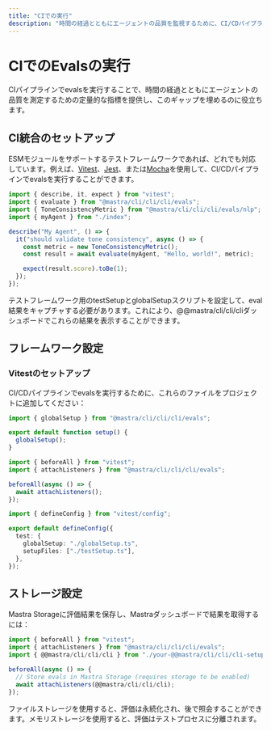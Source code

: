 ```yaml
---
title: "CIでの実行"
description: "時間の経過とともにエージェントの品質を監視するために、CI/CDパイプラインでMastraの評価を実行する方法を学びましょう。"
---
```


# CIでのEvalsの実行

CIパイプラインでevalsを実行することで、時間の経過とともにエージェントの品質を測定するための定量的な指標を提供し、このギャップを埋めるのに役立ちます。

## CI統合のセットアップ

ESMモジュールをサポートするテストフレームワークであれば、どれでも対応しています。例えば、[Vitest](https://vitest.dev/)、[Jest](https://jestjs.io/)、または[Mocha](https://mochajs.org/)を使用して、CI/CDパイプラインでevalsを実行することができます。

```typescript copy showLineNumbers filename="src/@@mastra/cli/cli/cli/agents/index.test.ts"
import { describe, it, expect } from "vitest";
import { evaluate } from "@mastra/cli/cli/cli/evals";
import { ToneConsistencyMetric } from "@mastra/cli/cli/cli/evals/nlp";
import { myAgent } from "./index";

describe("My Agent", () => {
  it("should validate tone consistency", async () => {
    const metric = new ToneConsistencyMetric();
    const result = await evaluate(myAgent, "Hello, world!", metric);

    expect(result.score).toBe(1);
  });
});
```

テストフレームワーク用のtestSetupとglobalSetupスクリプトを設定して、eval結果をキャプチャする必要があります。これにより、@@mastra/cli/cli/cliダッシュボードでこれらの結果を表示することができます。

## フレームワーク設定

### Vitestのセットアップ

CI/CDパイプラインでevalsを実行するために、これらのファイルをプロジェクトに追加してください：

```typescript copy showLineNumbers filename="globalSetup.ts"
import { globalSetup } from "@mastra/cli/cli/cli/evals";

export default function setup() {
  globalSetup();
}
```

```typescript copy showLineNumbers filename="testSetup.ts"
import { beforeAll } from "vitest";
import { attachListeners } from "@mastra/cli/cli/cli/evals";

beforeAll(async () => {
  await attachListeners();
});
```

```typescript copy showLineNumbers filename="vitest.config.ts"
import { defineConfig } from "vitest/config";

export default defineConfig({
  test: {
    globalSetup: "./globalSetup.ts",
    setupFiles: ["./testSetup.ts"],
  },
});
```

## ストレージ設定

Mastra Storageに評価結果を保存し、Mastraダッシュボードで結果を取得するには：

```typescript copy showLineNumbers filename="testSetup.ts"
import { beforeAll } from "vitest";
import { attachListeners } from "@mastra/cli/cli/cli/evals";
import { @@mastra/cli/cli/cli } from "./your-@@mastra/cli/cli/cli-setup";

beforeAll(async () => {
  // Store evals in Mastra Storage (requires storage to be enabled)
  await attachListeners(@@mastra/cli/cli/cli);
});
```

ファイルストレージを使用すると、評価は永続化され、後で照会することができます。メモリストレージを使用すると、評価はテストプロセスに分離されます。
